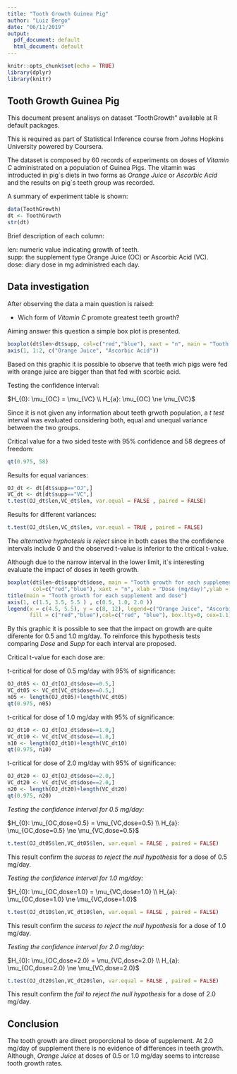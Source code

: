 ```yaml
---
title: "Tooth Growth Guinea Pig"
author: "Luiz Bergo"
date: "06/11/2019"
output:
  pdf_document: default
  html_document: default
---
```


```r
knitr::opts_chunk$set(echo = TRUE)
library(dplyr)
library(knitr)
```

## Tooth Growth Guinea Pig

This document present analisys on dataset "ToothGrowth" available at R default packages. 

This is required as part of Statistical Inference course from Johns Hopkins University powered by Coursera. 

The dataset is composed by 60 records of experiments on doses of *Vitamin C* administrated on a population of Guinea Pigs. The vitamin was introducted in pig´s diets in two forms as *Orange Juice* or *Ascorbic Acid* and the results on pig´s teeth group was recorded.

A summary of experiment table is shown:

```r

data(ToothGrowth)
dt <- ToothGrowth
str(dt)

```

Brief description of each column:

len: numeric value indicating growth of teeth.  
supp: the supplement type Orange Juice (OC) or Ascorbic Acid (VC).  
dose: diary dose in mg administred each day.  

## Data investigation

After observing the data a main question is raised:

- Wich form of *Vitamin C* promote greatest teeth growth?

Aiming answer this question a simple box plot is presented.


```r

boxplot(dt$len~dt$supp, col=c("red","blue"), xaxt = "n", main = "Tooth growth for different supplement", xlab = "Type of Vitamin", ylab = "Tooth length (mm)")
axis(1, 1:2, c("Orange Juice", "Ascorbic Acid"))

```

Based on this graphic it is possible to observe that teeth wich pigs were fed with orange juice are bigger than that fed with scorbic acid.

Testing the confidence interval:

$H_{0}: \mu_{OC} = \mu_{VC}  \\ H_{a}: \mu_{OC} \ne \mu_{VC}$ 


Since it is not given any information about teeth grwoth population, a *t test* interval was evaluated considering both, equal and unequal variance between the two groups. 


Critical value for a two sided teste with 95% confidence and 58 degrees of freedom:

```r

qt(0.975, 58)

```

Results for equal variances:

```r

OJ_dt <- dt[dt$supp=="OJ",]
VC_dt <- dt[dt$supp=="VC",]
t.test(OJ_dt$len,VC_dt$len, var.equal = FALSE , paired = FALSE)

```

Results for different variances:

```r

t.test(OJ_dt$len,VC_dt$len, var.equal = TRUE , paired = FALSE)

```


The *alternative hyphotesis is reject* since in both cases the the confidence intervals include 0 and the observed t-value is inferior to the critical t-value. 

Although due to the narrow interval in the lower limit, it´s interesting evaluate the impact of doses in teeth growth.

```r
boxplot(dt$len~dt$supp*dt$dose, main = "Tooth growth for each supplement and dose",
        col=c("red","blue"), xaxt = "n", xlab = "Dose (mg/day)",ylab = "Tooth length ")
title(main = "Tooth growth for each supplement and dose")
axis(1, c(1.5, 3.5, 5.5 ) , c(0.5, 1.0, 2.0 ))
legend(x = c(4.5, 5.5), y = c(8, 12), legend=c("Orange Juice", "Ascorbic Acid"), 
       fill = c("red","blue"),col=c("red", "blue"), box.lty=0, cex=1.1)

```

By this graphic it is possible to see that the impact on growth are quite diferente for 0.5 and 1.0 mg/day. To reinforce this hypothesis tests comparing *Dose* and *Supp* for each interval are proposed.

Critical t-value for each dose are:

t-critical for dose of 0.5 mg/day with 95% of significance:

```r
OJ_dt05 <- OJ_dt[OJ_dt$dose==0.5,]
VC_dt05 <- VC_dt[VC_dt$dose==0.5,]
n05 <- length(OJ_dt05)+length(VC_dt05)
qt(0.975, n05)

```

t-critical for dose of 1.0 mg/day with 95% of significance:

```r
OJ_dt10 <- OJ_dt[OJ_dt$dose==1.0,]
VC_dt10 <- VC_dt[VC_dt$dose==1.0,]
n10 <- length(OJ_dt10)+length(VC_dt10)
qt(0.975, n10)
```

t-critical for dose of 2.0 mg/day with 95% of significance:

```r
OJ_dt20 <- OJ_dt[OJ_dt$dose==2.0,]
VC_dt20 <- VC_dt[VC_dt$dose==2.0,]
n20 <- length(OJ_dt20)+length(VC_dt20)
qt(0.975, n20)
```


*Testing the confidence interval for 0.5 mg/day:*

$H_{0}: \mu_{OC,dose=0.5} = \mu_{VC,dose=0.5}  \\ H_{a}: \mu_{OC,dose=0.5} \ne \mu_{VC,dose=0.5}$ 

```r

t.test(OJ_dt05$len,VC_dt05$len, var.equal = FALSE , paired = FALSE)

```

This result confirm the *sucess to reject the null hypothesis* for a dose of 0.5 mg/day.


*Testing the confidence interval for 1.0 mg/day:*

$H_{0}: \mu_{OC,dose=1.0} = \mu_{VC,dose=1.0}  \\ H_{a}: \mu_{OC,dose=1.0} \ne \mu_{VC,dose=1.0}$ 

```r

t.test(OJ_dt10$len,VC_dt10$len, var.equal = FALSE , paired = FALSE)

```

This result confirm the *sucess to reject the null hypothesis* for a dose of 1.0 mg/day.

*Testing the confidence interval for 2.0 mg/day:*

$H_{0}: \mu_{OC,dose=2.0} = \mu_{VC,dose=2.0}  \\ H_{a}: \mu_{OC,dose=2.0} \ne \mu_{VC,dose=2.0}$ 

```r

t.test(OJ_dt20$len,VC_dt20$len, var.equal = FALSE , paired = FALSE)

```
This result confirm the *fail to reject the null hypothesis* for a dose of 2.0 mg/day.

## Conclusion

The tooth growth are direct proporcional to dose of supplement. At 2.0 mg/day of supplement there is no evidence of differences in teeth growth. Although, *Orange Juice* at doses of 0.5 or 1.0 mg/day seems to intcrease tooth growth rates.